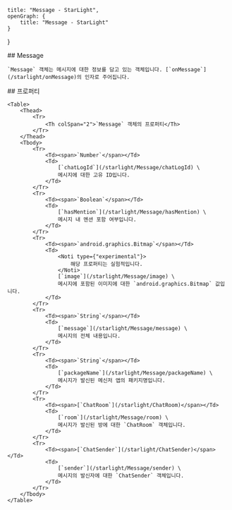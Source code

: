     title: "Message - StarLight",
    openGraph: {
        title: "Message - StarLight"
    }
}

<Section>
    ## Message

    `Message` 객체는 메시지에 대한 정보를 담고 있는 객체입니다. [`onMessage`](/starlight/onMessage)의 인자로 주어집니다.
</Section>
<Section>
    ## 프로퍼티

    <Table>
        <Thead>
            <Tr>
                <Th colSpan="2">`Message` 객체의 프로퍼티</Th>
            </Tr>
        </Thead>
        <Tbody>
            <Tr>
                <Td><span>`Number`</span></Td>
                <Td>
                    [`chatLogId`](/starlight/Message/chatLogId) \
                    메시지에 대한 고유 ID입니다.
                </Td>
            </Tr>
            <Tr>
                <Td><span>`Boolean`</span></Td>
                <Td>
                    [`hasMention`](/starlight/Message/hasMention) \
                    메시지 내 멘션 포함 여부입니다.
                </Td>
            </Tr>
            <Tr>
                <Td><span>`android.graphics.Bitmap`</span></Td>
                <Td>
                    <Noti type={"experimental"}>
                        해당 프로퍼티는 실험적입니다.
                    </Noti>
                    [`image`](/starlight/Message/image) \
                    메시지에 포함된 이미지에 대한 `android.graphics.Bitmap` 값입니다.
                </Td>
            </Tr>
            <Tr>
                <Td><span>`String`</span></Td>
                <Td>
                    [`message`](/starlight/Message/message) \
                    메시지의 전체 내용입니다.
                </Td>
            </Tr>
            <Tr>
                <Td><span>`String`</span></Td>
                <Td>
                    [`packageName`](/starlight/Message/packageName) \
                    메시지가 발신된 메신저 앱의 패키지명입니다.
                </Td>
            </Tr>
            <Tr>
                <Td><span>[`ChatRoom`](/starlight/ChatRoom)</span></Td>
                <Td>
                    [`room`](/starlight/Message/room) \
                    메시지가 발신된 방에 대한 `ChatRoom` 객체입니다.
                </Td>
            </Tr>
            <Tr>
                <Td><span>[`ChatSender`](/starlight/ChatSender)</span></Td>
                <Td>
                    [`sender`](/starlight/Message/sender) \
                    메시지의 발신자에 대한 `ChatSender` 객체입니다.
                </Td>
            </Tr>
        </Tbody>
    </Table>
</Section>
